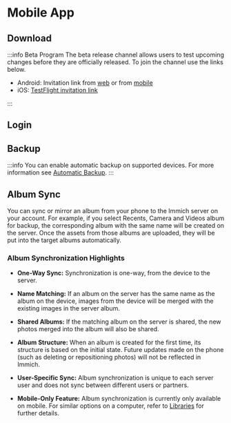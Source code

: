 
# Mobile App

## Download

<MobileAppDownload />

:::info Beta Program
The beta release channel allows users to test upcoming changes before they are officially released. To join the channel use the links below.

- Android: Invitation link from [web](https://play.google.com/store/apps/details?id=app.alextran.immich) or from [mobile](https://play.google.com/store/apps/details?id=app.alextran.immich)
- iOS: [TestFlight invitation link](https://testflight.apple.com/join/1vYsAa8P)

:::

## Login

<MobileAppLogin />

## Backup

<MobileAppBackup />

:::info
You can enable automatic backup on supported devices. For more information see [Automatic Backup](/docs/features/automatic-backup.md).
:::

## Album Sync

You can sync or mirror an album from your phone to the Immich server on your account. For example, if you select Recents, Camera and Videos album for backup, the corresponding album with the same name will be created on the server. Once the assets from those albums are uploaded, they will be put into the target albums automatically.

### Album Synchronization Highlights

- **One-Way Sync:** Synchronization is one-way, from the device to the server.

- **Name Matching:** If an album on the server has the same name as the album on the device, images from the device will be merged with the existing images in the server album.

- **Shared Albums:** If the matching album on the server is shared, the new photos merged into the album will also be shared.

- **Album Structure:** When an album is created for the first time, its structure is based on the initial state. Future updates made on the phone (such as deleting or repositioning photos) will not be reflected in Immich.

- **User-Specific Sync:** Album synchronization is unique to each server user and does not sync between different users or partners.

- **Mobile-Only Feature:** Album synchronization is currently only available on mobile. For similar options on a computer, refer to [Libraries](/docs/features/libraries) for further details.
